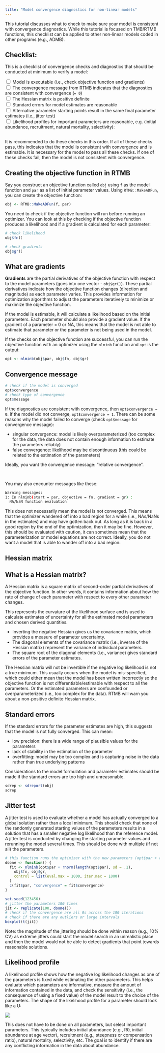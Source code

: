 ```yaml
---
title: "Model convergence diagnostics for non-linear models"
---
```


This tutorial discusses what to check to make sure your model is consistent with convergence diagnostics. While this tutorial is focused on TMB/RTMB functions, this checklist can be applied to other non-linear models coded in other programs (e.g., ADMB).

## Checklist:

This is a checklist of convergence checks and diagnostics that should be conducted at minimum to verify a model:

<label><input type="checkbox" unchecked/> Model is executable (i.e., check objective function and gradients) </label>\
<label><input type="checkbox" unchecked/> The convergence message from RTMB indicates that the diagnostics are consistent with convergence (`= 0`) </label>\
<label><input type="checkbox" unchecked/> The Hessian matrix is positive definite </label>\
<label><input type="checkbox" unchecked/> Standard errors for model estimates are reasonable </label>\
<label><input type="checkbox" unchecked/> Alternative parameter starting points result in the same final parameter estimates (i.e., jitter test) </label>\
<label><input type="checkbox" unchecked/> Likelihood profiles for important parameters are reasonable, e.g. (initial abundance, recruitment, natural mortality, selectivity): </label>\
 

It is recommended to do these checks in this order. If all of these checks pass, this indicates that the model is consistent with convergence and is estimable. It is necessary for the model to pass all these checks. If one of these checks fail, then the model is not consistent with convergence.

## Creating the objective function in RTMB

Say you construct an objective function called `obj` using `f` as the model function and `par` as a list of initial parameter values. Using `RTMB::MakeADFun`, you can create the objective function:

```r
obj <- RTMB::MakeADFun(f, par)
```

You need to check if the objective function will run before running an optimizer. You can look at this by checking if the objective function produces a likelihood and if a gradient is calculated for each parameter:

```r
# check likelihood
obj$fn()

# check gradients
obj$gr()
```

::: {.callout-note collapse="true"}
## What are gradients

**Gradients** are the partial derivatives of the objective function with respect to the model parameters (goes into one vector - `obj$gr()`). These partial derivatives indicate how the objective function changes (direction and magnitude) as each parameter varies. This provides information for optimization algorithms to adjust the parameters iteratively to minimize or maximize the objective function.
:::

If the model is estimable, it will calculate a likelihood based on the initial parameters. Each parameter should also provide a gradient value. If the gradient of a parameter = 0 or NA, this means that the model is not able to estimate that parameter or the parameter is not being used in the model.

If the checks on the objective function are successful, you can run the objective function with an optimizer using the `nlminb` function and `opt` is the output:

```r
opt <- nlminb(obj$par, obj$fn, obj$gr)
```

## Convergence message

```r
# check if the model is converged
opt$convergence
# check type of convergence
opt$message
```

If the diagnostics are consistent with convergence, then `opt$convergence = 0`. If the model did not converge, `opt$convergence = 1`. There can be some reasons why the model failed to converge (check `opt$message` for convergence message):

-   singular convergence: model is likely overparameterized (too complex for the data, the data does not contain enough information to estimate the parameters reliably)
-   false convergence: likelihood may be discontinuous (this could be related to the estimation of the parameters)

Ideally, you want the convergence message: "relative convergence".

 

You may also encounter messages like these:

```bash
Warning messages:
1: In nlminb(start = par, objective = fn, gradient = gr) :
  NA/NaN function evaluation
```

This does not necessarily mean the model is not converged. This means that the optimizer wandered off into a bad region for a while (i.e., NAs/NaNs in the estimates) and may have gotten back out. As long as it is back in a good region by the end of the optimization, then it may be fine. However, this should be evaluated with caution, it can sometimes mean that the parameterization or model equations are not correct. Ideally, you do not want a model that is able to wander off into a bad region.

## Hessian matrix

::: {.callout-note collapse="true"}
## What is a Hessian matrix?

A Hessian matrix is a square matrix of second-order partial derivatives of the objective function. In other words, it contains information about how the rate of change of each parameter with respect to every other parameter changes.

This represents the curvature of the likelihood surface and is used to calculate estimates of uncertainty for all the estimated model parameters and chosen derived quantities.

-   Inverting the negative Hessian gives us the covariance matrix, which provides a measure of parameter uncertainty.
-   The diagonal elements of the covariance matrix (i.e., inverse of the Hessian matrix) represent the variance of individual parameters.
-   The square root of the diagonal elements (i.e., variance) gives standard errors of the parameter estimates.
:::

The Hessian matrix will not be invertible if the negative log likelihood is not a true minimum. This usually occurs when the model is mis-specified, which could either mean that the model has been written incorrectly so the objective function is not differentiable/estimable with respect to all the parameters. Or the estimated parameters are confounded or overparameterized (i.e., too complex for the data). RTMB will warn you about a non-positive definite Hessian matrix.

## Standard errors

If the standard errors for the parameter estimates are high, this suggests that the model is not fully converged. This can mean:

-   low precision: there is a wide range of plausible values for the parameters
-   lack of stability in the estimation of the parameter
-   overfitting: model may be too complex and is capturing noise in the data rather than true underlying patterns

Considerations to the model formulation and parameter estimates should be made if the standard errors are too high and unreasonable.

```r
sdrep <- sdreport(obj)
sdrep
```

## Jitter test

A jitter test is used to evaluate whether a model has actually converged to a global solution rather than a local minimum. This should check that none of the randomly generated starting values of the parameters results in a solution that has a smaller negative log likelihood than the reference model. A jitter test is conducted by changing the starting parameter values and rerunning the model several times. This should be done with multiple (if not all) the parameters.

```r
# this function runs the optimizer with the new parameters (opt$par + randomization)
doone <- function() {
  fit <- nlminb(opt$par + rnorm(length(opt$par), sd = .1),
    obj$fn, obj$gr,
    control = list(eval.max = 1000, iter.max = 1000)
  )
  c(fit$par, "convergence" = fit$convergence)
}

set.seed(123456)
# jitter the parameters 100 times
jit <- replicate(100, doone())
# check if the convergence are all 0s across the 100 iterations
# check if there are any outliers or large intervals
boxplot(t(jit))
```

Note: the magnitude of the jittering should be done within reason (e.g., 10% CV) as extreme jitters could start the model search in an unrealistic place and then the model would not be able to detect gradients that point towards reasonable solutions.

## Likelihood profile

A likelihood profile shows how the negative log likelihood changes as one of the parameters is fixed while estimating the other parameters. This helps evaluate which parameters are informative, measure the amount of information contained in the data, and check the sensitivity (i.e., the consequence of using a fixed value) of the model result to the choice of the parameters. The shape of the likelihood profile for a parameter should look like a U:

![](figs/likelihood.png){fig-align="center"}

This does not have to be done on all parameters, but select important parameters. This typically includes initial abundance (e.g., R0, initial abundance at age vector), recruitment (e.g., steepness or compensation ratio), natural mortality, selectivity, etc. The goal is to identify if there are any conflicting information in the data about abundance.
